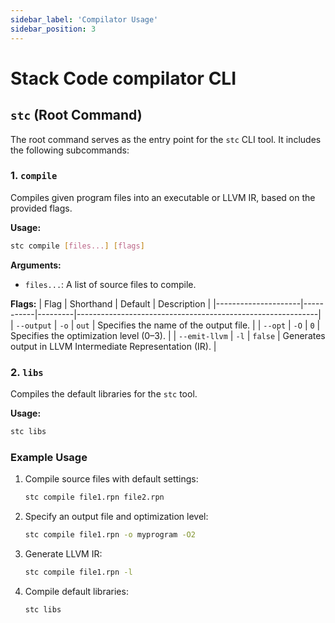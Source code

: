 ```yaml
---
sidebar_label: 'Compilator Usage'
sidebar_position: 3
---
```


# Stack Code compilator CLI

## `stc` (Root Command)
The root command serves as the entry point for the `stc` CLI tool. It includes the following subcommands:

### 1. `compile`
Compiles given program files into an executable or LLVM IR, based on the provided flags.

**Usage:**
```sh title="sh"
stc compile [files...] [flags]
```

**Arguments:**
- `files...`: A list of source files to compile.

**Flags:**
| Flag                | Shorthand | Default | Description                                                |
|---------------------|-----------|---------|------------------------------------------------------------|
| `--output`          | `-o`      | `out`   | Specifies the name of the output file.                     |
| `--opt`             | `-O`      | `0`     | Specifies the optimization level (0–3).                    |
| `--emit-llvm`       | `-l`      | `false` | Generates output in LLVM Intermediate Representation (IR). |

### 2. `libs`
Compiles the default libraries for the `stc` tool.

**Usage:**
```sh title="sh"
stc libs
```

### Example Usage

1. Compile source files with default settings:
   ```sh title="sh"
   stc compile file1.rpn file2.rpn
   ```

2. Specify an output file and optimization level:
   ```sh title="sh"
   stc compile file1.rpn -o myprogram -O2
   ```

3. Generate LLVM IR:
   ```sh title="sh"
   stc compile file1.rpn -l
   ```

4. Compile default libraries:
   ```sh title="sh"
   stc libs
   ```